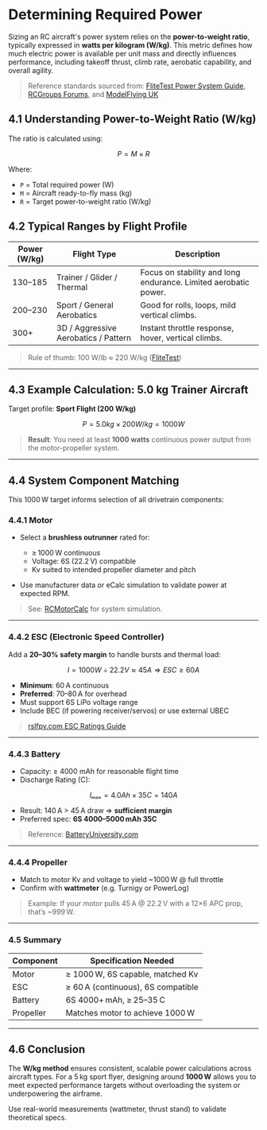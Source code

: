 # Determining Required Power

Sizing an RC aircraft's power system relies on the **power-to-weight ratio**, typically expressed in **watts per kilogram (W/kg)**. This metric defines how much electric power is available per unit mass and directly influences performance, including takeoff thrust, climb rate, aerobatic capability, and overall agility.

> Reference standards sourced from: [FliteTest Power System Guide](https://www.flitetest.com/articles/power-system-basics), [RCGroups Forums](https://www.rcgroups.com/forums/showthread.php?2266226-How-many-watts-per-pound-do-I-need), and [ModelFlying UK](https://www.modelflying.co.uk/news/article/how-much-power-do-you-need/20162)

## 4.1 Understanding Power-to-Weight Ratio (W/kg)

The ratio is calculated using:

```math
P = M × R
```

Where:

* `P` = Total required power (W)
* `M` = Aircraft ready-to-fly mass (kg)
* `R` = Target power-to-weight ratio (W/kg)

## 4.2 Typical Ranges by Flight Profile

| Power (W/kg) | Flight Type                          | Description                                                     |
| ------------ | ------------------------------------ | --------------------------------------------------------------- |
| 130–185      | Trainer / Glider / Thermal           | Focus on stability and long endurance. Limited aerobatic power. |
| 200–230      | Sport / General Aerobatics           | Good for rolls, loops, mild vertical climbs.                    |
| 300+         | 3D / Aggressive Aerobatics / Pattern | Instant throttle response, hover, vertical climbs.              |

> Rule of thumb: 100 W/lb ≈ 220 W/kg ([FliteTest](https://www.flitetest.com/articles/power-system-basics))

---

## 4.3 Example Calculation: 5.0 kg Trainer Aircraft

Target profile: **Sport Flight (200 W/kg)**

```math
P = 5.0 kg × 200 W/kg = 1000 W
```

> **Result**: You need at least **1000 watts** continuous power output from the motor-propeller system.

---

## 4.4 System Component Matching

This 1000 W target informs selection of all drivetrain components:

### 4.4.1 Motor

* Select a **brushless outrunner** rated for:

  * ≥ 1000 W continuous
  * Voltage: 6S (22.2 V) compatible
  * Kv suited to intended propeller diameter and pitch
* Use manufacturer data or eCalc simulation to validate power at expected RPM.

> See: [RCMotorCalc](https://www.ecalc.ch/motorcalc.php) for system simulation.

---

### 4.4.2 ESC (Electronic Speed Controller)

Add a **20–30% safety margin** to handle bursts and thermal load:

```math
I = 1000 W ÷ 22.2 V ≈ 45 A ⇒ ESC ≥ 60 A
```

* **Minimum**: 60 A continuous
* **Preferred**: 70–80 A for overhead
* Must support 6S LiPo voltage range
* Include BEC (if powering receiver/servos) or use external UBEC

> [rslfpv.com ESC Ratings Guide](https://rslfpv.com/how-to-interpret-esc-amp-ratings-for-safe-power-delivery)

---

### 4.4.3 Battery

* Capacity: ≥ 4000 mAh for reasonable flight time
* Discharge Rating (C):

```math
Iₘₐₓ = 4.0 Ah × 35C = 140 A
```

* Result: 140 A > 45 A draw ⇒ **sufficient margin**
* Preferred spec: **6S 4000–5000 mAh 35C**

> Reference: [BatteryUniversity.com](https://batteryuniversity.com/article/bu-503a-battery-testing-equipment)

---

### 4.4.4 Propeller

* Match to motor Kv and voltage to yield \~1000 W @ full throttle
* Confirm with **wattmeter** (e.g. Turnigy or PowerLog)

> Example: If your motor pulls 45 A @ 22.2 V with a 12×6 APC prop, that’s \~999 W.

---

### 4.5 Summary

| Component | Specification Needed               |
| --------- | ---------------------------------- |
| Motor     | ≥ 1000 W, 6S capable, matched Kv   |
| ESC       | ≥ 60 A (continuous), 6S compatible |
| Battery   | 6S 4000+ mAh, ≥ 25–35 C            |
| Propeller | Matches motor to achieve 1000 W    |

---

## 4.6 Conclusion

The **W/kg method** ensures consistent, scalable power calculations across aircraft types. For a 5 kg sport flyer, designing around **1000 W** allows you to meet expected performance targets without overloading the system or underpowering the airframe.

Use real-world measurements (wattmeter, thrust stand) to validate theoretical specs.
